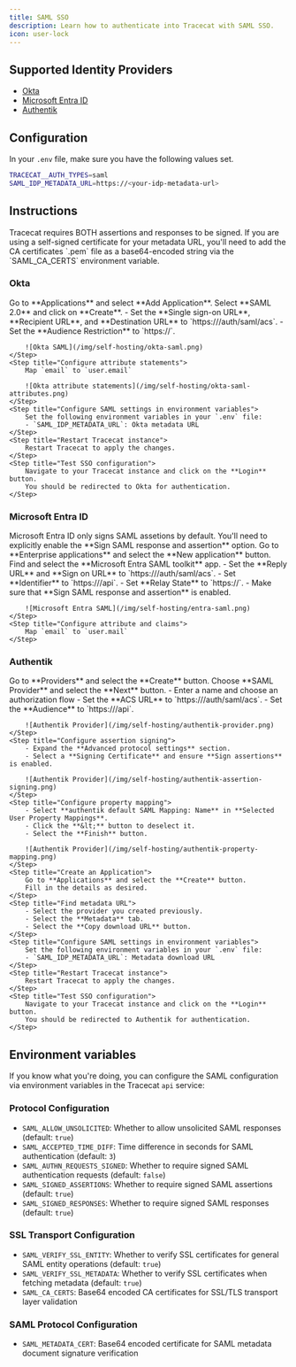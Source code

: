```yaml
---
title: SAML SSO
description: Learn how to authenticate into Tracecat with SAML SSO.
icon: user-lock
---
```


## Supported Identity Providers

- [Okta](#okta)
- [Microsoft Entra ID](#microsoft-entra-id)
- [Authentik](#authentik)

## Configuration

In your `.env` file, make sure you have the following values set.

```bash
TRACECAT__AUTH_TYPES=saml
SAML_IDP_METADATA_URL=https://<your-idp-metadata-url>
```

## Instructions

<Note>
   Tracecat requires BOTH assertions and responses to be signed.
</Note>

<Info>
    If you are using a self-signed certificate for your metadata URL,
    you'll need to add the CA certificates `.pem` file as a base64-encoded string via the `SAML_CA_CERTS` environment variable.
</Info>

### Okta

<Steps>
    <Step title="Create an SAML app">
        Go to **Applications** and select **Add Application**.
        Select **SAML 2.0** and click on **Create**.
    </Step>
    <Step title="Configure SAML settings">
        - Set the **Single sign-on URL**, **Recipient URL**, and **Destination URL** to `https://<your-tracecat-instance>/auth/saml/acs`.
        - Set the **Audience Restriction** to `https://<your-tracecat-instance>`.

        ![Okta SAML](/img/self-hosting/okta-saml.png)
    </Step>
    <Step title="Configure attribute statements">
        Map `email` to `user.email`

        ![Okta attribute statements](/img/self-hosting/okta-saml-attributes.png)
    </Step>
    <Step title="Configure SAML settings in environment variables">
        Set the following environment variables in your `.env` file:
        - `SAML_IDP_METADATA_URL`: Okta metadata URL
    </Step>
    <Step title="Restart Tracecat instance">
        Restart Tracecat to apply the changes.
    </Step>
    <Step title="Test SSO configuration">
        Navigate to your Tracecat instance and click on the **Login** button.
        You should be redirected to Okta for authentication.
    </Step>
</Steps>


### Microsoft Entra ID

<Note>
    Microsoft Entra ID only signs SAML assetions by default.
    You'll need to explicitly enable the **Sign SAML response and assertion** option.
</Note>

<Steps>
    <Step title="Create an SAML app">
        Go to **Enterprise applications** and select the **New application** button.
        Find and select the **Microsoft Entra SAML toolkit** app.
    </Step>
    <Step title="Configure SAML settings">
        - Set the **Reply URL** and **Sign on URL** to `https://<your-tracecat-instance>/auth/saml/acs`.
        - Set **Identifier** to `https://<your-tracecat-instance>/api`.
        - Set **Relay State** to `https://<your-tracecat-instance>`.
        - Make sure that **Sign SAML response and assertion** is enabled.

        ![Microsoft Entra SAML](/img/self-hosting/entra-saml.png)
    </Step>
    <Step title="Configure attribute and claims">
        Map `email` to `user.mail`
    </Step>
</Steps>

### Authentik

<Steps>
    <Step title="Create a provider">
        Go to **Providers** and select the **Create** button.
        Choose **SAML Provider** and select the **Next** button.
    </Step>
    <Step title="Configure the provider">
        - Enter a name and choose an authorization flow
        - Set the **ACS URL** to `https://<your-tracecat-instance>/auth/saml/acs`.
        - Set the **Audience** to `https://<your-tracecat-instance>/api`.

        ![Authentik Provider](/img/self-hosting/authentik-provider.png)
    </Step>
    <Step title="Configure assertion signing">
        - Expand the **Advanced protocol settings** section.
        - Select a **Signing Certificate** and ensure **Sign assertions** is enabled.

        ![Authentik Provider](/img/self-hosting/authentik-assertion-signing.png)
    </Step>
    <Step title="Configure property mapping">
        - Select **authentik default SAML Mapping: Name** in **Selected User Property Mappings**.
        - Click the **&lt;** button to deselect it.
        - Select the **Finish** button.

        ![Authentik Provider](/img/self-hosting/authentik-property-mapping.png)
    </Step>
    <Step title="Create an Application">
        Go to **Applications** and select the **Create** button.
        Fill in the details as desired.
    </Step>
    <Step title="Find metadata URL">
        - Select the provider you created previously.
        - Select the **Metadata** tab.
        - Select the **Copy download URL** button.
    </Step>
    <Step title="Configure SAML settings in environment variables">
        Set the following environment variables in your `.env` file:
        - `SAML_IDP_METADATA_URL`: Metadata download URL
    </Step>
    <Step title="Restart Tracecat instance">
        Restart Tracecat to apply the changes.
    </Step>
    <Step title="Test SSO configuration">
        Navigate to your Tracecat instance and click on the **Login** button.
        You should be redirected to Authentik for authentication.
    </Step>
</Steps>

## Environment variables

If you know what you're doing, you can configure the SAML configuration via environment variables in the Tracecat `api` service:

### Protocol Configuration
- `SAML_ALLOW_UNSOLICITED`: Whether to allow unsolicited SAML responses (default: `true`)
- `SAML_ACCEPTED_TIME_DIFF`: Time difference in seconds for SAML authentication (default: `3`)
- `SAML_AUTHN_REQUESTS_SIGNED`: Whether to require signed SAML authentication requests (default: `false`)
- `SAML_SIGNED_ASSERTIONS`: Whether to require signed SAML assertions (default: `true`)
- `SAML_SIGNED_RESPONSES`: Whether to require signed SAML responses (default: `true`)

### SSL Transport Configuration
- `SAML_VERIFY_SSL_ENTITY`: Whether to verify SSL certificates for general SAML entity operations (default: `true`)
- `SAML_VERIFY_SSL_METADATA`: Whether to verify SSL certificates when fetching metadata (default: `true`)
- `SAML_CA_CERTS`: Base64 encoded CA certificates for SSL/TLS transport layer validation

### SAML Protocol Configuration
- `SAML_METADATA_CERT`: Base64 encoded certificate for SAML metadata document signature verification
